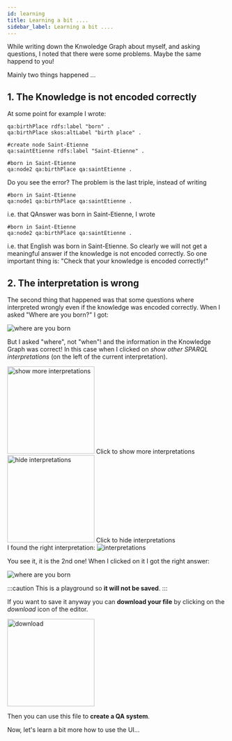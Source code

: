 ```yaml
---
id: learning
title: Learning a bit ....
sidebar_label: Learning a bit ....
---
```



While writing down the Knwoledge Graph about myself, and asking questions, I noted that there were some problems. 
Maybe the same happend to you! 

Mainly two things happened ...

## 1. The Knowledge is not encoded correctly

At some point for example I wrote:

```
qa:birthPlace rdfs:label "born" .
qa:birthPlace skos:altLabel "birth place" .

#create node Saint-Etienne
qa:saintEtienne rdfs:label "Saint-Etienne" .

#born in Saint-Etienne
qa:node2 qa:birthPlace qa:saintEtienne . 
```


Do you see the error? The problem is the last triple, instead of writing
```
#born in Saint-Etienne
qa:node1 qa:birthPlace qa:saintEtienne . 
```


i.e. that QAnswer was born in Saint-Etienne, I wrote
```
#born in Saint-Etienne
qa:node2 qa:birthPlace qa:saintEtienne . 
```


i.e. that English was born in Saint-Etienne. So clearly we will not get a meaningful answer if
the knowledge is not encoded correctly. So one important thing is: "Check that your knowledge is encoded correctly!"


## 2. The interpretation is wrong
The second thing that happened was that some questions where interpreted wrongly even if the knowledge was encoded
correctly. When I asked "Where are you born?"
I got:

<Image src='/img/screenshots/playground-graph/where-born-wrong-interpretation.png' alt='where are you born' />

But I asked "where", not "when"! and the information in the Knowledge Graph was correct!
In this case when I clicked on <i>show other SPARQL interpretations</i> (on the left of the current interpretation).
<div style={{ display: 'flex', alignItems: 'center', gap: '30px', marginBottom: '20px', justifyContent: 'center' }}>
    <div style={{ display: 'flex', flexDirection: 'column', alignItems: 'center'}}>
        <img src='/img/screenshots/playground-graph/born-at-interpretations-btn.png' alt='show more interpretations' width='200px'/>
        Click to show more interpretations
    </div>
    <div style={{ display: 'flex', flexDirection: 'column', alignItems: 'center'}}>
        <img src='/img/screenshots/playground-graph/born-at-interpretations-open.png' alt='hide interpretations' width='200px'/>
        Click to hide interpretations
    </div>
</div>
I found the right interpretation:

<Image src='/img/screenshots/playground-graph/where-born-sparql-interpretations.png' alt='interpretations' />

You see it, it is the 2nd one! When I clicked on it I got the right answer:

<Image src='/img/screenshots/playground-graph/where-born.png' alt='where are you born' />

:::caution
This is a playground so **it will not be saved**.
:::

<div>
    <Admonition type="tip">
    <p>If you want to save it anyway you can <b>download your file</b> by clicking on the <i>download</i> icon of the editor.</p>
    <div style={{ display: 'flex', alignItems: 'center', justifyContent: 'center', marginBottom: '20px' }}>
        <img src='/img/screenshots/playground-graph/download-playground.png' alt='download' width='200px'/>
    </div>
    <p>Then you can use this file to <b>create a QA system</b>.</p>
    </Admonition>
</div>

Now, let's learn a bit more how to use the UI...